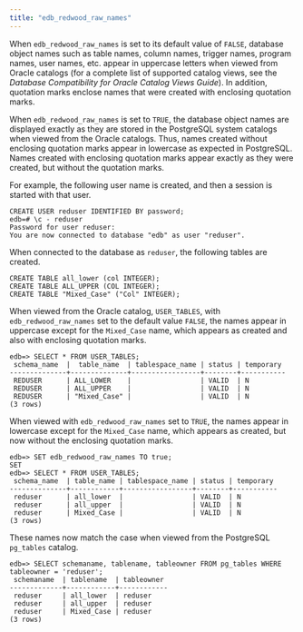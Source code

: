 ```yaml
---
title: "edb_redwood_raw_names"
---
```


<div id="edb_redwood_raw_names" class="registered_link"></div>


When `edb_redwood_raw_names` is set to its default value of `FALSE`, database object names such as table names, column names, trigger names, program names, user names, etc. appear in uppercase letters when viewed from Oracle catalogs (for a complete list of supported catalog views, see the *Database Compatibility for Oracle Catalog Views Guide*). In addition, quotation marks enclose names that were created with enclosing quotation marks.

When `edb_redwood_raw_names` is set to `TRUE`, the database object names are displayed exactly as they are stored in the PostgreSQL system catalogs when viewed from the Oracle catalogs. Thus, names created without enclosing quotation marks appear in lowercase as expected in PostgreSQL. Names created with enclosing quotation marks appear exactly as they were created, but without the quotation marks.

For example, the following user name is created, and then a session is started with that user.

    CREATE USER reduser IDENTIFIED BY password;
    edb=# \c - reduser
    Password for user reduser:
    You are now connected to database "edb" as user "reduser".

When connected to the database as `reduser`, the following tables are created.

    CREATE TABLE all_lower (col INTEGER);
    CREATE TABLE ALL_UPPER (COL INTEGER);
    CREATE TABLE "Mixed_Case" ("Col" INTEGER);

When viewed from the Oracle catalog, `USER_TABLES`, with `edb_redwood_raw_names` set to the default value `FALSE`, the names appear in uppercase except for the `Mixed_Case` name, which appears as created and also with enclosing quotation marks.

    edb=> SELECT * FROM USER_TABLES;
     schema_name  |  table_name  | tablespace_name | status | temporary
    --------------+--------------+-----------------+--------+-----------
     REDUSER      | ALL_LOWER    |                 | VALID  | N
     REDUSER      | ALL_UPPER    |                 | VALID  | N
     REDUSER      | "Mixed_Case" |                 | VALID  | N
    (3 rows)

When viewed with `edb_redwood_raw_names` set to `TRUE`, the names appear in lowercase except for the `Mixed_Case` name, which appears as created, but now without the enclosing quotation marks.

    edb=> SET edb_redwood_raw_names TO true;
    SET
    edb=> SELECT * FROM USER_TABLES;
     schema_name  | table_name | tablespace_name | status | temporary
    --------------+------------+-----------------+--------+-----------
     reduser      | all_lower  |                 | VALID  | N
     reduser      | all_upper  |                 | VALID  | N
     reduser      | Mixed_Case |                 | VALID  | N
    (3 rows)

These names now match the case when viewed from the PostgreSQL `pg_tables` catalog.

    edb=> SELECT schemaname, tablename, tableowner FROM pg_tables WHERE
    tableowner = 'reduser';
     schemaname  | tablename  | tableowner
    -------------+------------+------------
     reduser     | all_lower  | reduser
     reduser     | all_upper  | reduser
     reduser     | Mixed_Case | reduser
    (3 rows)
